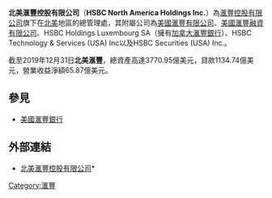 '''北美滙豐控股有限公司'''（'''HSBC North America Holdings Inc.'''）為[[滙豐控股有限公司|滙豐控股有限公司]]旗下在[[北美|北美]]地區的總管理處，其附屬公司為[[美國滙豐有限公司|美國滙豐有限公司]]、[[美國滙豐融資有限公司|美國滙豐融資有限公司]]、HSBC Holdings Luxembourg SA（擁有[[加拿大滙豐銀行|加拿大滙豐銀行]]）、HSBC Technology & Services (USA) Inc以及HSBC Securities (USA) Inc.。

截至2019年12月31日'''北美滙豐'''，總資產高達3770.95億美元，貸款1134.74億美元，營業收益淨額65.87億美元。

==參見==
*[[美國滙豐銀行|美國滙豐銀行]]

==外部連結==
* [http://www.hsbcusa.com/ 北美滙豐控股有限公司]* {{Wayback|url=http://www.hsbcusa.com/ |date=20060908165524 }}

{{company-stub}}
[[Category:滙豐|Category:滙豐]]